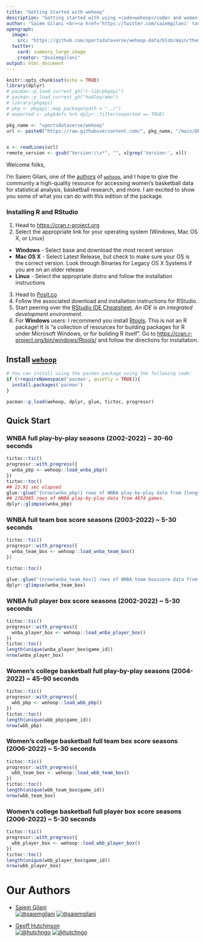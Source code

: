```yaml
---
title: "Getting Started with wehoop"
description: "Getting started with using <code>wehoop</code> and women's basketball data."
author: "Saiem Gilani <br><a href='https://twitter.com/saiemgilani' target='blank'><img src='https://img.shields.io/twitter/follow/saiemgilani?color=blue&amp;label=%40saiemgilani&amp;logo=twitter&amp;style=for-the-badge' alt='@saiemgilani'/></a> <a href='https://github.com/saiemgilani' target='blank'><img src='https://img.shields.io/github/followers/saiemgilani?color=eee&amp;logo=Github&amp;style=for-the-badge' alt='@saiemgilani'/></a>"
opengraph:
  image: 
    src: "https://github.com/sportsdataverse/wehoop-data/blob/main/themes/wehoop_gh.png?raw=true"
  twitter:
    card: summary_large_image
    creator: "@saiemgilani"
output: html_document
---
```

```r
knitr::opts_chunk$set(echo = TRUE)
library(dplyr)
# pacman::p_load_current_gh("r-lib/pkgapi")
# pacman::p_load_current_gh("hadley/emo")
# library(pkgapi)
# pkg <- pkgapi::map_package(path = "../")
# exported <- pkg$defs %>% dplyr::filter(exported == TRUE)

pkg_name <- "sportsdataverse/wehoop"
url <- paste0("https://raw.githubusercontent.com/", pkg_name, "/main/DESCRIPTION")


x <- readLines(url)
remote_version <- gsub("Version:\\s*", "", x[grep('Version:', x)])
```

Welcome folks,

I'm Saiem Gilani, one of the [authors](https://saiemgilani.github.io/wehoop/authors.html "Authors and contributors to wehoop") of [`wehoop`](https://saiemgilani.github.io/wehoop/), and I hope to give the community a high-quality resource for accessing women's basketball data for statistical analysis, basketball research, and more. I am excited to show you some of what you can do with this edition of the package.

### **Installing R and RStudio**

1.  Head to <https://cran.r-project.org>
2.  Select the appropriate link for your operating system (Windows, Mac OS X, or Linux)

-   **Windows** - Select base and download the most recent version
-   **Mac OS X** - Select Latest Release, but check to make sure your OS is the correct version. Look through Binaries for Legacy OS X Systems if you are on an older release
-   **Linux** - Select the appropriate distro and follow the installation instructions

3.  Head to [Posit.co](https://posit.co/download/rstudio-desktop/#download "Download the appropriate version of RStudio (Free) for your operating system to use with R")
4.  Follow the associated download and installation instructions for RStudio.
5.  Start peering over the [RStudio IDE Cheatsheet](https://raw.githubusercontent.com/rstudio/cheatsheets/main/rstudio-ide.pdf). *An IDE is an integrated development environment.*
6.  For **Windows** users: I recommend you install [Rtools](https://cran.r-project.org/bin/windows/Rtools/). This is not an R package! It is “a collection of resources for building packages for R under Microsoft Windows, or for building R itself”. Go to [https://cran.r-project.org/bin/windows/Rtools/](https://cran.r-project.org/bin/windows/Rtools/) and follow the directions for installation.


## **Install** [**`wehoop`**](https://saiemgilani.github.io/wehoop/)
```r
# You can install using the pacman package using the following code:
if (!requireNamespace('pacman', quietly = TRUE)){
  install.packages('pacman')
}

pacman::p_load(wehoop, dplyr, glue, tictoc, progressr)
```

## **Quick Start**

### **WNBA full play-by-play seasons (2002-2022) ~ 30-60 seconds**
```r

tictoc::tic()
progressr::with_progress({
  wnba_pbp <- wehoop::load_wnba_pbp()
})
tictoc::toc()
## 13.91 sec elapsed
glue::glue("{nrow(wnba_pbp)} rows of WNBA play-by-play data from {length(unique(wnba_pbp$game_id))} games.")
## 1782985 rows of WNBA play-by-play data from 4674 games.
dplyr::glimpse(wnba_pbp)
```

### **WNBA full team box score seasons (2003-2022) ~ 5-30 seconds**
```r
tictoc::tic()
progressr::with_progress({
  wnba_team_box <- wehoop::load_wnba_team_box()
})

tictoc::toc()

glue::glue("{nrow(wnba_team_box)} rows of WNBA team boxscore data from {length(unique(wnba_team_box$game_id))} games.")
dplyr::glimpse(wnba_team_box)
```

### **WNBA full player box score seasons (2002-2022) ~ 5-30 seconds**
```r
tictoc::tic()
progressr::with_progress({
  wnba_player_box <- wehoop::load_wnba_player_box()
})
tictoc::toc()
length(unique(wnba_player_box$game_id))
nrow(wnba_player_box)
```

### **Women's college basketball full play-by-play seasons (2004-2022) ~ 45-90 seconds**

```r
tictoc::tic()
progressr::with_progress({
  wbb_pbp <- wehoop::load_wbb_pbp()
})
tictoc::toc()
length(unique(wbb_pbp$game_id))
nrow(wbb_pbp)
```

### **Women's college basketball full team box score seasons (2006-2022) ~ 5-30 seconds**

```r
tictoc::tic()
progressr::with_progress({
  wbb_team_box <- wehoop::load_wbb_team_box()
})
tictoc::toc()
length(unique(wbb_team_box$game_id))
nrow(wbb_team_box)
```

### **Women's college basketball full player box score seasons (2006-2022) ~ 5-30 seconds**

```r
tictoc::tic()
progressr::with_progress({
  wbb_player_box <- wehoop::load_wbb_player_box()
})
tictoc::toc()
length(unique(wbb_player_box$game_id))
nrow(wbb_player_box)
```


# **Our Authors**

-   [Saiem Gilani](https://twitter.com/saiemgilani)       
<a href="https://twitter.com/saiemgilani" target="blank"><img src="https://img.shields.io/twitter/follow/saiemgilani?color=blue&label=%40saiemgilani&logo=twitter&style=for-the-badge" alt="@saiemgilani" /></a>
<a href="https://github.com/saiemgilani" target="blank"><img src="https://img.shields.io/github/followers/saiemgilani?color=eee&logo=Github&style=for-the-badge" alt="@saiemgilani" /></a>

-   [Geoff Hutchinson](https://twitter.com/hutchngo)       
<a href="https://twitter.com/hutchngo" target="blank"><img src="https://img.shields.io/twitter/follow/hutchngo?color=blue&label=%40hutchngo&logo=twitter&style=for-the-badge" alt="@hutchngo" /></a>
<a href="https://github.com/hutchngo" target="blank"><img src="https://img.shields.io/github/followers/hutchngo?color=eee&logo=Github&style=for-the-badge" alt="@hutchngo" /></a>
